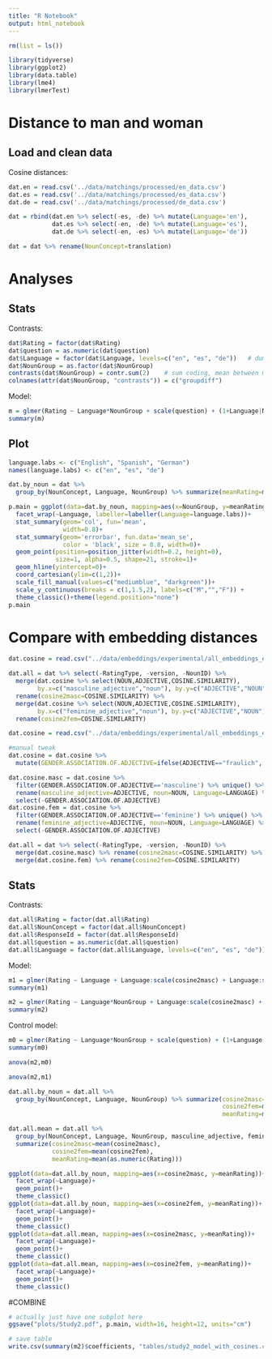 ```yaml
---
title: "R Notebook"
output: html_notebook
---
```


```r
rm(list = ls())

library(tidyverse)
library(ggplot2)
library(data.table)
library(lme4)
library(lmerTest)
```

# Distance to man and woman

## Load and clean data

Cosine distances:
```r
dat.en = read.csv('../data/matchings/processed/en_data.csv')
dat.es = read.csv('../data/matchings/processed/es_data.csv')
dat.de = read.csv('../data/matchings/processed/de_data.csv')

dat = rbind(dat.en %>% select(-es, -de) %>% mutate(Language='en'), 
            dat.es %>% select(-en, -de) %>% mutate(Language='es'), 
            dat.de %>% select(-en, -es) %>% mutate(Language='de'))

dat = dat %>% rename(NounConcept=translation)
```

# Analyses

## Stats

Contrasts:
```r
dat$Rating = factor(dat$Rating)
dat$question = as.numeric(dat$question)
dat$Language = factor(dat$Language, levels=c("en", "es", "de"))   # dummy coding, en is the reference level
dat$NounGroup = as.factor(dat$NounGroup)
contrasts(dat$NounGroup) = contr.sum(2)    # sum coding, mean between man and woman is the reference level
colnames(attr(dat$NounGroup, "contrasts")) = c("groupdiff")
```

Model:
```r
m = glmer(Rating ~ Language*NounGroup + scale(question) + (1+Language|NounConcept) + (1+scale(question)|ResponseId), data=dat, family="binomial")
summary(m)
```

## Plot

```r
language.labs <- c("English", "Spanish", "German")
names(language.labs) <- c("en", "es", "de")

dat.by_noun = dat %>%
  group_by(NounConcept, Language, NounGroup) %>% summarize(meanRating=mean(as.numeric(Rating)))

p.main = ggplot(data=dat.by_noun, mapping=aes(x=NounGroup, y=meanRating, fill=NounGroup))+
  facet_wrap(~Language, labeller=labeller(Language=language.labs))+
  stat_summary(geom='col', fun='mean',
               width=0.8)+
  stat_summary(geom='errorbar', fun.data='mean_se',
               color = 'black', size = 0.8, width=0)+
  geom_point(position=position_jitter(width=0.2, height=0), 
             size=1, alpha=0.5, shape=21, stroke=1)+
  geom_hline(yintercept=0)+
  coord_cartesian(ylim=c(1,2))+
  scale_fill_manual(values=c("mediumblue", "darkgreen"))+
  scale_y_continuous(breaks = c(1,1.5,2), labels=c("M","","F")) +
  theme_classic()+theme(legend.position="none")
p.main
```

# Compare with embedding distances

```r
dat.cosine = read.csv("../data/embeddings/experimental/all_embeddings_experimental_matchings.csv")

dat.all = dat %>% select(-RatingType, -version, -NounID) %>%
  merge(dat.cosine %>% select(NOUN,ADJECTIVE,COSINE.SIMILARITY), 
        by.x=c("masculine_adjective","noun"), by.y=c("ADJECTIVE","NOUN")) %>% 
  rename(cosine2masc=COSINE.SIMILARITY) %>%
  merge(dat.cosine %>% select(NOUN,ADJECTIVE,COSINE.SIMILARITY), 
        by.x=c("feminine_adjective","noun"), by.y=c("ADJECTIVE","NOUN")) %>% 
  rename(cosine2fem=COSINE.SIMILARITY)
```

```r
dat.cosine = read.csv("../data/embeddings/experimental/all_embeddings_experimental_matchings.csv")

#manual tweak
dat.cosine = dat.cosine %>% 
  mutate(GENDER.ASSOCIATION.OF.ADJECTIVE=ifelse(ADJECTIVE=="fraulich", "feminine", GENDER.ASSOCIATION.OF.ADJECTIVE))

dat.cosine.masc = dat.cosine %>% 
  filter(GENDER.ASSOCIATION.OF.ADJECTIVE=='masculine') %>% unique() %>% 
  rename(masculine_adjective=ADJECTIVE, noun=NOUN, Language=LANGUAGE) %>%
  select(-GENDER.ASSOCIATION.OF.ADJECTIVE)
dat.cosine.fem = dat.cosine %>% 
  filter(GENDER.ASSOCIATION.OF.ADJECTIVE=='feminine') %>% unique() %>% 
  rename(feminine_adjective=ADJECTIVE, noun=NOUN, Language=LANGUAGE) %>%
  select(-GENDER.ASSOCIATION.OF.ADJECTIVE)

dat.all = dat %>% select(-RatingType, -version, -NounID) %>%
  merge(dat.cosine.masc) %>% rename(cosine2masc=COSINE.SIMILARITY) %>%
  merge(dat.cosine.fem) %>% rename(cosine2fem=COSINE.SIMILARITY)
```

## Stats

Contrasts:
```r
dat.all$Rating = factor(dat.all$Rating)
dat.all$NounConcept = factor(dat.all$NounConcept)
dat.all$ResponseId = factor(dat.all$ResponseId)
dat.all$question = as.numeric(dat.all$question)
dat.all$Language = factor(dat.all$Language, levels=c("en", "es", "de"))   
```

Model:
```r
m1 = glmer(Rating ~ Language + Language:scale(cosine2masc) + Language:scale(cosine2fem) + scale(question) + (1+Language|NounConcept) + (1+scale(question)|ResponseId), data=dat.all, family="binomial")
summary(m1)
```

```r
m2 = glmer(Rating ~ Language*NounGroup + Language:scale(cosine2masc) + Language:scale(cosine2fem) + scale(question) + (1+Language|NounConcept) + (1+scale(question)|ResponseId), data=dat.all, family="binomial")
summary(m2)
```

Control model:
```r
m0 = glmer(Rating ~ Language*NounGroup + scale(question) + (1+Language|NounConcept) + (1+scale(question)|ResponseId), data=dat.all, family="binomial")
summary(m0)
```

```r
anova(m2,m0)
```

```r
anova(m2,m1)
```

```r
dat.all.by_noun = dat.all %>%
  group_by(NounConcept, Language, NounGroup) %>% summarize(cosine2masc=mean(cosine2masc),
                                                           cosine2fem=mean(cosine2fem),
                                                           meanRating=mean(as.numeric(Rating)))

dat.all.mean = dat.all %>%
  group_by(NounConcept, Language, NounGroup, masculine_adjective, feminine_adjective) %>% 
  summarize(cosine2masc=mean(cosine2masc),
            cosine2fem=mean(cosine2fem),
            meanRating=mean(as.numeric(Rating)))

ggplot(data=dat.all.by_noun, mapping=aes(x=cosine2masc, y=meanRating))+
  facet_wrap(~Language)+
  geom_point()+
  theme_classic()
ggplot(data=dat.all.by_noun, mapping=aes(x=cosine2fem, y=meanRating))+
  facet_wrap(~Language)+
  geom_point()+
  theme_classic()
ggplot(data=dat.all.mean, mapping=aes(x=cosine2masc, y=meanRating))+
  facet_wrap(~Language)+
  geom_point()+
  theme_classic()
ggplot(data=dat.all.mean, mapping=aes(x=cosine2fem, y=meanRating))+
  facet_wrap(~Language)+
  geom_point()+
  theme_classic()
```

#COMBINE
```r
# actually just have one subplot here
ggsave("plots/Study2.pdf", p.main, width=16, height=12, units="cm")

# save table
write.csv(summary(m2)$coefficients, "tables/study2_model_with_cosines.csv")
```